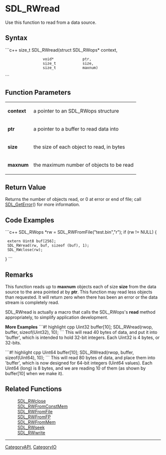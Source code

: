 <!-- pragma section-numbers off -->
<!-- pragma disable-camelcase -->

= SDL_RWread =
Use this function to read from a data source.


== Syntax ==
```c++
size_t SDL_RWread(struct SDL_RWops* context,
                  void*             ptr,
                  size_t            size,
                  size_t            maxnum)
```

== Function Parameters ==
{|
|'''context'''
|a pointer to an SDL_RWops structure
|-
|'''ptr'''
|a pointer to a buffer to read data into
|-
|'''size'''
|the size of each object to read, in bytes
|-
|'''maxnum'''
|the maximum number of objects to be read
|}

== Return Value ==
Returns the number of objects read, or 0 at error or end of file; call [[SDL_GetError]]() for more information.

== Code Examples ==
```c++
SDL_RWops *rw = SDL_RWFromFile("test.bin","r");
if (rw != NULL) {
  extern Uint8 buf[256];
  SDL_RWread(rw, buf, sizeof (buf), 1);
  SDL_RWclose(rw);
}
```

== Remarks ==
This function reads up to '''maxnum''' objects each of size '''size''' from the data source to the area pointed at by '''ptr'''. This function may read less objects than requested. It will return zero when there has been an error or the data stream is completely read.

SDL_RWread is actually a macro that calls the SDL_RWops's '''read''' method appropriately, to simplify application development.

'''More Examples'''
```#! highlight cpp
Uint32 buffer[10];
SDL_RWread(rwop, buffer, sizeof(Uint32), 10);
```
This will read 40 bytes of data, and put it into 'buffer', which is intended to hold 32-bit integers. Each Uint32 is 4 bytes, or 32-bits.



```#! highlight cpp
Uint64 buffer[10];
SDL_RWread(rwop, buffer, sizeof(Uint64), 10);
```
This will read 80 bytes of data, and place them into 'buffer', which is now designed for 64-bit integers (Uint64 values). Each Uint64 (long) is 8 bytes, and we are reading 10 of them (as shown by buffer[10] when we make it).
== Related Functions ==
:[[SDL_RWclose]]
:[[SDL_RWFromConstMem]]
:[[SDL_RWFromFile]]
:[[SDL_RWFromFP]]
:[[SDL_RWFromMem]]
:[[SDL_RWseek]]
:[[SDL_RWwrite]]

----
[[CategoryAPI]], [[CategoryIO]]
